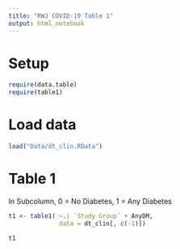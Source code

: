 ```yaml
---
title: "RWJ COVID-19 Table 1"
output: html_notebook
---
```


# Setup
```r
require(data.table)
require(table1)
```

# Load data
```r
load("Data/dt_clin.RData")
```

# Table 1
In Subcolumn, 0 = No Diabetes, 1 = Any Diabetes  
  
```r
t1 <- table1( ~.| `Study Group` + AnyDM,
              data = dt_clin[, c(-1)])

t1
```